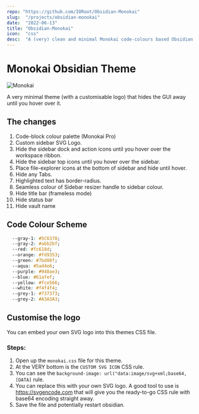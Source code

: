 ```yaml
---
repo: "https://github.com/IORoot/Obsidian-Monokai"
slug:  "/projects/obsidian-monokai"
date:  "2022-06-13"
title: "Obsidian-Monokai"
icon:  "css"
desc:  "A (very) clean and minimal Monokai code-colours based Obsidian theme."
---
```

# Monokai Obsidian Theme

![Monokai](https://github.com/IORoot/Obsidian-Monokai/blob/710bc22352e1348cff45063d68aab99fdcc01bf3/Monokai.jpeg)

A very minimal theme (with a customisable logo) that hides the GUI away until you hover over it.

## The changes

1. Code-block colour palette (Monokai Pro)
1. Custom sidebar SVG Logo.
1. Hide the sidebar dock and action icons until you hover over the workspace ribbon.
1. Hide the sidebar top icons until you hover over the sidebar.
1. Place file-explorer icons at the bottom of sidebar and hide until hover.
1. Hide any Tabs.
1. Highlighted text has border-radius.
1. Seamless colour of Sidebar resizer handle to sidebar colour.
1. Hide title bar (frameless mode)
1. Hide status bar
1. Hide vault name

## Code Colour Scheme

```css
  --gray-1: #5C6370;
  --gray-2: #abb2bf;
  --red: #fc618d;
  --orange: #fd9353;
  --green: #7bd88f;
  --aqua: #5ad4e6;
  --purple: #948ae3;
  --blue: #61afef;
  --yellow: #fce566;
  --white: #f4f4f4;
  --grey-1: #737373;
  --grey-2: #A3A3A3; 
```

## Customise the logo

You can embed your own SVG logo into this themes CSS file.

### Steps:
1. Open up the `monokai.css` file for this theme.
1. At the VERY bottom is the `CUSTOM SVG ICON` CSS rule.
1. You can see the `background-image: url("data:image/svg+xml;base64,[DATA]` rule.
1. You can replace this with your own SVG logo. A good tool to use is https://svgencode.com that will give you the ready-to-go CSS rule with base64 encoding straight away.
1. Save the file and potentially restart obsidian.
